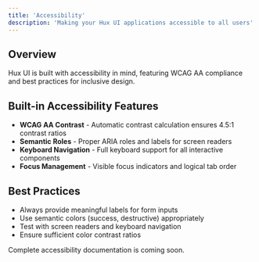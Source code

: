 ```yaml
---
title: 'Accessibility'
description: 'Making your Hux UI applications accessible to all users'
---
```


## Overview

Hux UI is built with accessibility in mind, featuring WCAG AA compliance and best practices for inclusive design.

## Built-in Accessibility Features

- **WCAG AA Contrast** - Automatic contrast calculation ensures 4.5:1 contrast ratios
- **Semantic Roles** - Proper ARIA roles and labels for screen readers
- **Keyboard Navigation** - Full keyboard support for all interactive components
- **Focus Management** - Visible focus indicators and logical tab order

## Best Practices

- Always provide meaningful labels for form inputs
- Use semantic colors (success, destructive) appropriately
- Test with screen readers and keyboard navigation
- Ensure sufficient color contrast ratios

<Note>
  Complete accessibility documentation is coming soon.
</Note>
